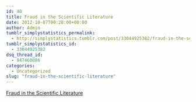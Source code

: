 ```yaml
---
id: 40
title: Fraud in the Scientific Literature
date: 2012-10-07T00:28:00+00:00
author: Admin
tumblr_simplystatistics_permalink:
  - http://simplystatistics.tumblr.com/post/33044925382/fraud-in-the-scientific-literature
tumblr_simplystatistics_id:
  - 33044925382
dsq_thread_id:
  - 947460086
categories:
  - Uncategorized
slug: "fraud-in-the-scientific-literature"
---
```

[Fraud in the Scientific Literature](http://www.nytimes.com/2012/10/06/opinion/fraud-in-the-scientific-literature.html?smid=tu-share)
